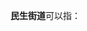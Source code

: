 '''民生街道'''可以指：
{{PRC admin/disambig|41/08/02/001/000|45/01/02/001/000}}
{{disambig|cat=四字乡级行政区划消歧义}}